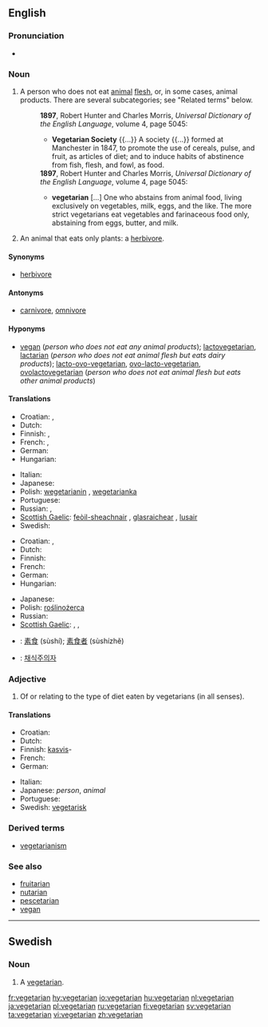 {{wikipedia|vegetarianism}}
==English==

===Pronunciation===
* {{rhymes|ɛəriən}}

===Noun===
{{en-noun}}

<!-- There has been a kind of tug-of-war about the definitions of this article. According to other dictionaries the term "vegetarian" is a generic term covering many kinds of people that avoid animal products in their diet, including vegans, lactovegetarians, pescetarians etc. The definition below is written from that starting point. Before rushing to rewriting the article once again, please check at least three other dictionaries. -->

# A person who does not eat [[animal]] [[flesh]], or, in some cases, animal products. There are several subcategories; see "Related terms" below.
#: '''1897''', Robert Hunter and Charles Morris, ''Universal Dictionary of the English Language'', volume 4, page 5045:
#:* '''Vegetarian Society''' {{...}} A society {{...}} formed at Manchester in 1847, to promote the use of cereals, pulse, and fruit, as articles of diet; and to induce habits of abstinence from fish, flesh, and fowl, as food.
#: '''1897''', Robert Hunter and Charles Morris, ''Universal Dictionary of the English Language'', volume 4, page 5045:
#:* '''vegetarian''' [...] One who abstains from animal food, living exclusively on vegetables, milk, eggs, and the like. The more strict vegetarians eat vegetables and farinaceous food only, abstaining from eggs, butter, and milk.
# An animal that eats only plants: a [[herbivore]].

====Synonyms====
* {{sense|animal that eats only plants}} [[herbivore]] {{qualifier|standard term}}

====Antonyms====
* {{sense|animal that eats only plants}} [[carnivore]], [[omnivore]]

====Hyponyms====
* {{sense|person who does not eat animals}} [[vegan]] (''person who does not eat any animal products''); [[lactovegetarian]], [[lactarian]] (''person who does not eat animal flesh but eats dairy products''); [[lacto-ovo-vegetarian]], [[ovo-lacto-vegetarian]], [[ovolactovegetarian]] (''person who does not eat animal flesh but eats other animal products'')

====Translations====
{{trans-top|person who or animal that does not eat any animal flesh}}
* Croatian: {{t-|hr|vegetarijanac|m|alt=vegetarijánac}}, {{t-|hr|vegetarijanka|f|alt=vegetarìjānka}}
* Dutch: {{t-|nl|vegetariër|m}}
* Finnish: {{t+|fi|kasvissyöjä}}, {{t+|fi|vegetaristi}}
* French: {{t+|fr|végétarien|m}}, {{t+|fr|végétarienne|f}}
* German: {{t+|de|Vegetarier|m}}
* Hungarian: {{t+|hu|vegetariánus}}
{{trans-mid}}
* Italian: {{t+|it|vegetariano|m}}
* Japanese: {{t|ja|菜食主義者|tr=saishoku-shugi-sha|sc=Jpan}}
* Polish: [[wegetarianin]] {{m}}, [[wegetarianka]] {{f}}
* Portuguese: {{t+|pt|vegetariano}}
* Russian: {{t|ru|вегетарианец|m|tr=v'eg'etarián'ec|sc=Cyrl}}, {{t|ru|вегетарианка|f|tr=v'eg'etarián'ec|sc=Cyrl}}
* [[Scottish Gaelic]]: [[feòil-sheachnair]] {{m}}, [[glasraichear]] {{m}}, [[lusair]] {{m}}
* Swedish: {{t+|sv|vegetarian|c}}
{{trans-bottom}}

{{trans-top|plant-eating animal}}
* Croatian: {{t-|hr|biljojed|m|alt=bȉljojēd}}, {{t-|hr|biljožder|m|alt=bȉljožder}}
* Dutch: {{t+|nl|herbivoor|m}}
* Finnish: {{t-|fi|kasvinsyöjä}}
* French: {{t+|fr|herbivore|m|f}}
* German: {{t+|de|Pflanzenfresser|m}}
* Hungarian: {{t|hu|növényevő}}
{{trans-mid}}
* Japanese: {{t|ja|草食|tr=sōshoku|sc=Jpan}}
* Polish: [[roślinożerca]]
* Russian: {{t|ru|травоядное|n|tr=travojádnoje|sc=Cyrl}}
* [[Scottish Gaelic]]: {{t-|gd|feòil-sheachnair|m|xs=Scottish Gaelic}}, {{t-|gd|lusair|m|xs=Scottish Gaelic}}, {{t-|gd|glasraichear|m|xs=Scottish Gaelic}}
{{trans-bottom}}

{{checktrans-top}}
* {{ttbc|Chinese}}: [[素食]] (sùshí); [[素食者]] (sùshízhě)
* {{ttbc|Korean}}: [[채식주의자]]
{{trans-bottom}}

===Adjective===
{{en-adj|-}}

# Of or relating to the type of diet eaten by vegetarians (in all senses).

====Translations====
{{trans-top|relating to the type of diet eaten by vegetarians}}
* Croatian: {{t-|hr|vegetrijanski|alt=vegetarìjānskī}}
* Dutch: {{t+|nl|vegetarisch}}
* Finnish: [[kasvis]]-
* French: {{t+|fr|végétarien}}
* German: {{t-|de|vegetarisch}}
{{trans-mid}}
* Italian: {{t+|it|vegetariano}}
* Japanese: {{t|ja|菜食主義の|tr=saishoku-shugi-no|sc=Jpan}} ''person'', {{t|ja|草食の|tr=sōshoku-no|sc=Jpan}} ''animal''
* Portuguese: {{t+|pt|vegetariano}}
* Swedish: [[vegetarisk]]
{{trans-bottom}}

===Derived terms===
* [[vegetarianism]]

===See also===
* [[fruitarian]]
* [[nutarian]]
* [[pescetarian]]
* [[vegan]]

----

==Swedish==
{{sv-noun-reg-r-c|2=vegetariane}}

===Noun===
{{infl|sv|noun|g=c}}

# A [[#Noun|vegetarian]].

[[fr:vegetarian]]
[[hy:vegetarian]]
[[io:vegetarian]]
[[hu:vegetarian]]
[[nl:vegetarian]]
[[ja:vegetarian]]
[[pl:vegetarian]]
[[ru:vegetarian]]
[[fi:vegetarian]]
[[sv:vegetarian]]
[[ta:vegetarian]]
[[vi:vegetarian]]
[[zh:vegetarian]]
